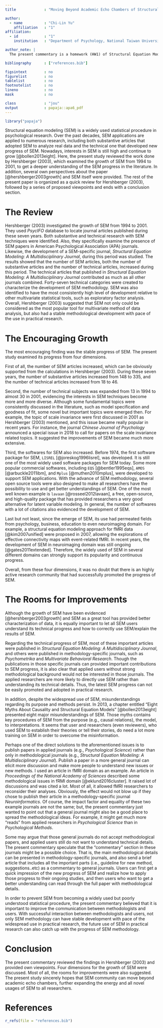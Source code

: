 ```yaml
---
title             : "Moving Beyond Academic Echo Chambers of Structural Equation Modeling: A Commentary on Hershberger (2003)"

author: 
  - name          : "Chi-Lin Yu"
    affiliation   : "1"
affiliation:
  - id            : "1"
    institution   : "Department of Psychology, National Taiwan University "

author_note: |
  The present commentary is a homework (HW1) of Structural Equation Modeling course in Department of Psychology, National Taiwan University. Mentor: Li-Jen Weng. Student ID: R05227101 (Chi-Lin Yu). E-mail address: r05227101@ntu.edu.tw; psychilinyu@gmail.com.

bibliography      : ["references.bib"]

figsintext        : no
figurelist        : no
tablelist         : no
footnotelist      : no
lineno            : no
mask              : no

class             : "jou"
output            : papaja::apa6_pdf
---
```


```r
library("papaja")
```

Structural equation modeling (SEM) is a widely used statistical procedure in psychological research. Over the past decades, SEM applications are applied to numerous research, including both substantive articles that adopted SEM to analyze real data and the technical one that developed new progress of SEM. Nowadays, interests in SEM is still high and continue to grow [@bollen2013eight]. Here, the present study reviewed the work done by Hershberger (2003), which examined the growth of SEM from 1994 to 2001, to get a deeper understanding of the SEM progress in the literature. In addition, several own perspectives about the paper [@hershberger2003growth] and SEM itself were provided. The rest of the present paper is organized as a quick review for Hershberger (2003), followed by a series of proposed viewpoints and ends with a conclusion section. 

# The Review

Hershberger (2003) investigated the growth of SEM from 1994 to 2001. They used *PsycIFO* database to locate journal articles published during these seven years. Both substantive and technical research with SEM techniques were identified. Also, they specifically examine the presence of SEM papers in American Psychological Association (APA) journals. Likewise, the development of a SEM-specific journal, *Structural Equation Modeling: A Multidisciplinary Journal*, during this period was studied. The results showed that the number of SEM articles, both the number of substantive articles and the number of technical articles, increased during this period. The technical articles that published in *Structural Equation Modeling: A Multidisciplinary Journal* contributed as much as all other journals combined. Forty-seven technical categories were created to characterize the development of SEM methodology. SEM was also identified to have the most consistently high level of development relative to other multivariate statistical tools, such as exploratory factor analysis. Overall, Hershberger (2003) suggested that SEM not only could be considered as the most popular tool for multivariate method of data analysis, but also had a stable methodological development with pace of the use in practical research. 

# The Encouraging Growth

The most encouraging finding was the stable progress of SEM. The present study examined its progress from four dimensions. 

\setlength{\parindent}{4ex}
First of all, the number of SEM articles increased, which can be obviously supported from the calculations in Hershberger (2003). During these seven years, the number of substantive articles increased from 148 to 335, and the number of technical articles increased from 18 to 46.

Second, the number of technical subjects was expanded from 13 in 1994 to almost 30 in 2001, evidencing the interests in SEM techniques become more and more diverse. Although some fundamental topics were consistently discussed in the literature, such as model specification and goodness of fit, some novel but important topics were emerged then. For example, the topic of scale invariance were first discussed in 2001 as Hershberger (2003) mentioned, and this issue became really popular in recent years. For instance, the journal *Chinese Journal of Psychology* announced a special issue in 2018 to call for papers on the scale invariance related topics. It suggested the improvements of SEM became much more extensive.

Third, the softwares for SEM also increased. Before 1974, the first software package for SEM, `LISREL` [@joreskog1996lisrel], was developed. It is still one of the most widely used software packages for SEM today. Some more popular commercial softwares, including `EQS` [@bentler1995eqs], `AMOS` [@arbuckle2011ibm], and `Mplus` [@muthen2010mplus], were developed to support SEM applications. With the advance of SEM methodology, several open source tools were also designed to make all researchers have the possibility to use and get better understandings of SEM. One of the most well known example is `lavaan` [@rosseel2012lavaan], a free, open-source, and high-quality package that has provided researchers a very good alternative for latent variable modeling. In general, the number of softwares with a lot of citations also evidenced the development of SEM. 

Last but not least, since the emerge of SEM, its use had permeated fields from psychology, business, education to even neuroimaging domain. For example, a structural equation modeling approach for fMRI data [@kim2007unified] were proposed in 2007, allowing the explorations of effective connectivity maps with event-related fMRI. In recent years, the development of SEM in neuroimaging domain was still ongoing [@gates2011extended]. Therefore, the widely used of SEM in several different domains can strongly support its popularity and continuous progress. 

Overall, from these four dimensions, it was no doubt that there is an highly active research community that had successfully promoted the progress of SEM.  

# The Rooms for Improvements

\noindent
Although the growth of SEM have been evidenced [@hershberger2003growth] and SEM as a great tool has provided better characterization of data, it is equally important to let all SEM users understand its technical progress and how to correctly use SEM/explain the results of SEM. 

\setlength{\parindent}{4ex}
Regarding the technical progress of SEM, most of these important articles were published in *Structural Equation Modeling: A Multidisciplinary Journal*, and others were published in methodology-specific journals, such as *Psychometrika* and *Multivariate Behavioral Research*. Though the publications in those specific journals can provided important contributions to SEM progress, it is also clear that applied users without strong methodological background would not be interested in those journals. The applied researchers are more likely to directly use SEM rather than understanding its technical details. Thus, the latest SEM progress can not be easily promoted and adopted in practical research. 

In addition, despite the widespread use of SEM, misunderstandings regarding its purpose and methods persist. In 2013, a chapter entitled "Eight Myths About Causality and Structural Equation Models" [@bollen2013eight] presented eight major misunderstandings of SEM. Those myths contains key procedures of SEM from the purpose (e.g., causal relations), the model, to interpretations. It seems that user and researchers (even reviewers), who used SEM to establish their theories or tell their stories, do need a lot more training on SEM in order to overcome the misinformation.

Perhaps one of the direct solutions to the aforementioned issues is to publish papers in applied journals (e.g., *
Psychological Science*) rather than only in methodological journals (e.g., *Structural Equation Modeling: A Multidisciplinary Journal*). Publish a paper in a more general journal can elicit more discussion and make more people to understand new issues or new methods. I used an article in fMRI domain as an example. An article in *Proceedings of the National Academy of Sciences* described some methodological issues in fRMI domain [@eklund2016cluster]. It raised lot of discussions and was cited a lot. Most of all, it allowed fMRI researchers to reconsider their analyses. Obviously, the effect would not blow up if they chose to publish their article in a methodology-specific journal *Neuroinformatics*. Of course, the impact factor and equality of these two example journals are not the same; but, the present commentary just wanted to point out that a general journal might also be a good place to spread the methodological ideas. For example, it might get much more "reads" from applied researchers in *Psychological Science* than in *Psychological Methods*.

Some may argue that those general journals do not accept methodological papers, and applied users still do not want to understand technical details. The present commentary speculate that the "commentary" section in these journals might be a possible choice. That is, the main methodological details can be presented in methodology-specific journals, and also send a brief article that includes all the important parts (i.e., guideline for new method, suggestions..etc) as a commentary to general journals. Users can first get a quick impression of the new progress of SEM and realize how to apply those progress to their ongoing studies, and then users who want to get a better understanding can read through the full paper with methodological details.

In order to prevent SEM from becoming a widely used but poorly understood statistical procedure, the present commentary believed that it is important to improve the communication between methodologists and users. With successful interaction between methodologists and users, not only SEM methodology can have stable development with pace of the widespread use in practical research, the future use of SEM in practical research can also catch up with the progress of SEM methodology.

# Conclusion
\noindent
The present commentary reviewed the findings in Hershberger (2003) and provided own viewpoints. Four dimensions for the growth of SEM were discussed. Most of all, the rooms for improvements were also suggested. The present study sincerely hopes that SEM community can move beyond academic echo chambers, further expanding the energy and all novel usages of SEM to all researchers.


\newpage

# References
```r
r_refs(file = "references.bib")
```

\setlength{\parindent}{-0.5in}
\setlength{\leftskip}{0.5in}
